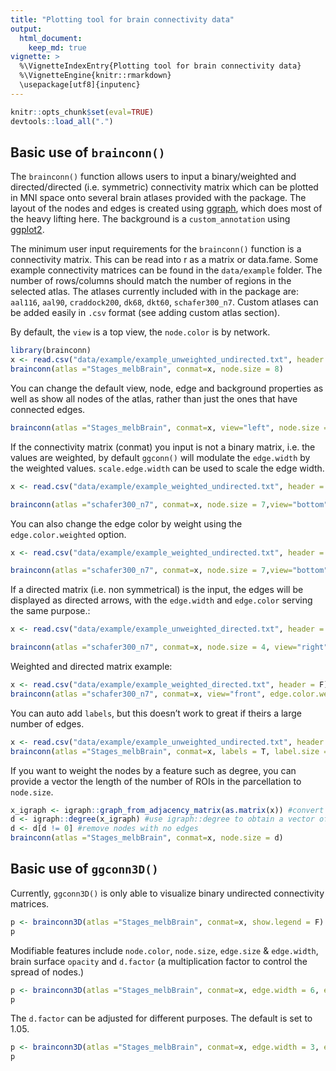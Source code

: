 ```yaml
---
title: "Plotting tool for brain connectivity data"
output: 
  html_document:
    keep_md: true
vignette: >
  %\VignetteIndexEntry{Plotting tool for brain connectivity data}
  %\VignetteEngine{knitr::rmarkdown}
  \usepackage[utf8]{inputenc}
---
```


```r
knitr::opts_chunk$set(eval=TRUE)
devtools::load_all(".")
```

## Basic use of `brainconn()`
The `brainconn()` function allows users to input a binary/weighted and directed/directed (i.e. symmetric) connectivity matrix which can be plotted in MNI space onto several brain atlases provided with the package. The layout of the nodes and edges is created using [ggraph](https://github.com/thomasp85/ggraph), which does most of the heavy lifting here. The background is a `custom_annotation` using [ggplot2](https://github.com/tidyverse/ggplot2). 

The minimum user input requirements for the `brainconn()` function is a connectivity matrix. This can be read into r as a matrix or data.fame. Some example connectivity matrices can be found in the `data/example` folder. The number of rows/columns should match the number of regions in the selected atlas. The atlases currently included with in the package are: `aal116`, `aal90`, `craddock200`, `dk68`, `dkt60`, `schafer300_n7`. Custom atlases can be added easily in `.csv` format (see adding custom atlas section). 

By default, the `view` is a top view, the `node.color` is by network.

```r
library(brainconn)
x <- read.csv("data/example/example_unweighted_undirected.txt", header = F)
brainconn(atlas ="Stages_melbBrain", conmat=x, node.size = 8)
```


You can change the default view, node, edge and background properties as well as show all nodes of the atlas, rather than just the ones that have connected edges.  
```r
brainconn(atlas ="Stages_melbBrain", conmat=x, view="left", node.size = 3, node.color = "hotpink", edge.width = 3, edge.color="darkblue", edge.alpha = 0.8, all.nodes = T, show.legend = F)
```

If the connectivity matrix (conmat) you input is not a binary matrix, i.e. the values are weighted, by default `ggconn()` will modulate the `edge.width` by the weighted values. `scale.edge.width` can be used to scale the edge width.

```r
x <- read.csv("data/example/example_weighted_undirected.txt", header = F)

brainconn(atlas ="schafer300_n7", conmat=x, node.size = 7,view="bottom", scale.edge.width = c(1,6), show.legend = F)
```

You can also change the edge color by weight using the `edge.color.weighted` option.

```r
x <- read.csv("data/example/example_weighted_undirected.txt", header = F)

brainconn(atlas ="schafer300_n7", conmat=x, node.size = 7,view="bottom", edge.width = 2, edge.color.weighted = T, show.legend = T)
```

If a directed matrix (i.e. non symmetrical) is the input, the edges will be displayed as directed arrows, with the `edge.width` and `edge.color` serving the same purpose.:

```r
x <- read.csv("data/example/example_unweighted_directed.txt", header = F)

brainconn(atlas ="schafer300_n7", conmat=x, node.size = 4, view="right", edge.alpha = 1)
```

Weighted and directed matrix example:
```r
x <- read.csv("data/example/example_weighted_directed.txt", header = F)
brainconn(atlas ="schafer300_n7", conmat=x, view="front", edge.color.weighted=T)
```


You can auto add `labels`, but this doesn't work to great if theirs a large number of edges. 
```r
x <- read.csv("data/example/example_unweighted_undirected.txt", header = F)
brainconn(atlas ="Stages_melbBrain", conmat=x, labels = T, label.size = 2)
```

If you want to weight the nodes by a feature such as degree, you can provide a vector the length of the number of ROIs in the parcellation to `node.size`. 

```r
x_igraph <- igraph::graph_from_adjacency_matrix(as.matrix(x)) #convert connectivity matrix into an graph object.
d <- igraph::degree(x_igraph) #use igraph::degree to obtain a vector of nodal degree
d <- d[d != 0] #remove nodes with no edges 
brainconn(atlas ="Stages_melbBrain", conmat=x, node.size = d)
```



## Basic use of `ggconn3D()`
Currently, `ggconn3D()` is only able to visualize binary undirected connectivity matrices.  

```r
p <- brainconn3D(atlas ="Stages_melbBrain", conmat=x, show.legend = F)
p
```

Modifiable features include `node.color`, `node.size`, `edge.size` & `edge.width`, brain surface `opacity` and `d.factor` (a multiplication factor to control the spread of nodes.)
```r
p <- brainconn3D(atlas ="Stages_melbBrain", conmat=x, edge.width = 6, edge.color = "green", node.size = 6, node.color = "red", show.legend = F)
p
```


The `d.factor` can be adjusted for different purposes. The default is set to 1.05.
```r
p <- brainconn3D(atlas ="Stages_melbBrain", conmat=x, edge.width = 3, edge.color = "brown", node.size = 3, d.factor = 1.3, all.nodes = T, opacity = 0.1, show.legend = F)
p
```


